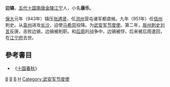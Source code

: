 '''边镐'''，[[五代十国|五代十国]][[南唐|南唐]][[金陵|金陵]][[江宁|江宁]]人，小名'''康乐'''。

[[保大_(南唐)|保大]]元年（943年）镇压[[张遇贤|张遇贤]]，任[[洪州|洪州]]营屯诸军都虞候。九年（951年）任[[信州|信州]]刺史。从[[袁州|袁州]]进攻[[长沙|长沙]]，迫使[[马希崇|马希崇]]投降。为[[武安军节度使|武安军节度使]]。第二年，[[辰州|辰州]][[刺史|刺史]][[刘言|刘言]]反唐，击败边镐，边镐被削职。和[[后周|后周]]的战争中，边镐被俘，后来被后周遣回，在[[江宁府|江宁府]]去世。
==參考書目==
* 《[[十国春秋|十国春秋]]》
[[Category:五代十国军事人物|B]]
[[Category:南唐官员|B]]
[[Category:南京人|B]]
[[Category:边姓|H]]
[[Category:武安军节度使|Category:武安军节度使]]